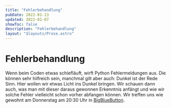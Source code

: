 ```yaml
---
title: "Fehlerbehandlung"
pubDate: 2022-01-13
updated: 2022-01-07
showToc: false
description: "Fehlerbehandlung"
layout: "$layouts/Prose.astro"
---
```


# Fehlerbehandlung

Wenn beim Coden etwas schiefläuft, wirft Python Fehlermeldungen aus. Die können sehr hilfreich sein, manchmal gilt aber
auch: Dunkel ist der Rede Sinn. Hier wollen wir etwas Licht ins Dunkel bringen. Wir schauen dann auch, was man mit
dieser daraus gewonnen Erkenntnis anfängt und wie wir solche Fehler vielleicht schon vorher abfangen können. Wir treffen
uns wie gewohnt am Donnerstag am 20:30 Uhr in [BigBlueButton](https://bbb.cyber4edu.org/b/der-0rc-8x7-4re).
